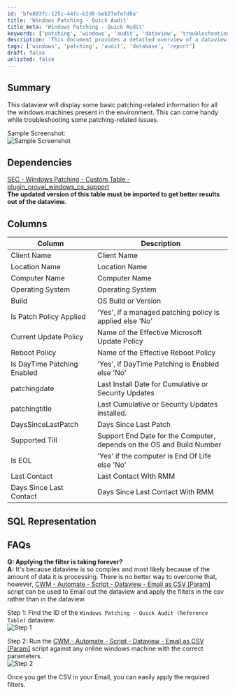 ```yaml
---
id: 'bfe883fc-125c-44fc-b2d6-beb27efefd8a'
title: 'Windows Patching - Quick Audit'
title_meta: 'Windows Patching - Quick Audit'
keywords: ['patching', 'windows', 'audit', 'dataview', 'troubleshooting']
description: 'This document provides a detailed overview of a dataview that displays essential patching-related information for all Windows machines in the environment, aiding in troubleshooting patching issues. It includes dependencies, column descriptions, and FAQs for better understanding and usage.'
tags: ['windows', 'patching', 'audit', 'database', 'report']
draft: false
unlisted: false
---
```

## Summary

This dataview will display some basic patching-related information for all the windows machines present in the environment. This can come handy while troubleshooting some patching-related issues.  

Sample Screenshot:  
![Sample Screenshot](../../../static/img/Windows-Patching---Quick-Audit-(Reference-Table)/image_1.png)  

## Dependencies

[SEC - Windows Patching - Custom Table - plugin_proval_windows_os_support](https://proval.itglue.com/DOC-5078775-7780690)  
**The updated version of this table must be imported to get better results out of the dataview.**  

## Columns

| Column                        | Description                                                         |
|-------------------------------|---------------------------------------------------------------------|
| Client Name                   | Client Name                                                         |
| Location Name                 | Location Name                                                       |
| Computer Name                 | Computer Name                                                       |
| Operating System              | Operating System                                                    |
| Build                         | OS Build or Version                                                |
| Is Patch Policy Applied       | 'Yes', if a managed patching policy is applied else 'No'          |
| Current Update Policy         | Name of the Effective Microsoft Update Policy                       |
| Reboot Policy                 | Name of the Effective Reboot Policy                                 |
| Is DayTime Patching Enabled   | 'Yes', if DayTime Patching is Enabled else 'No'                   |
| patchingdate                  | Last Install Date for Cumulative or Security Updates                |
| patchingtitle                 | Last Cumulative or Security Updates installed.                      |
| DaysSinceLastPatch            | Days Since Last Patch                                              |
| Supported Till                | Support End Date for the Computer, depends on the OS and Build Number |
| Is EOL                        | 'Yes' if the computer is End Of Life else 'No'                    |
| Last Contact                  | Last Contact With RMM                                              |
| Days Since Last Contact       | Days Since Last Contact With RMM                                   |

## SQL Representation

## FAQs

**Q: Applying the filter is taking forever?**  
**A:** It's because dataview is so complex and most likely because of the amount of data it is processing. There is no better way to overcome that, however, [CWM - Automate - Script - Dataview - Email as CSV [Param]](https://proval.itglue.com/DOC-5078775-8856158) script can be used to Email out the dataview and apply the filters in the csv rather than in the dataview.  

Step 1: Find the ID of the `Windows Patching - Quick Audit (Reference Table)` dataview.  
![Step 1](../../../static/img/Windows-Patching---Quick-Audit-(Reference-Table)/image_2.png)  

Step 2: Run the [CWM - Automate - Script - Dataview - Email as CSV [Param]](https://proval.itglue.com/DOC-5078775-8856158) script against any online windows machine with the correct parameters.  
![Step 2](../../../static/img/Windows-Patching---Quick-Audit-(Reference-Table)/image_3.png)  

Once you get the CSV in your Email, you can easily apply the required filters.













